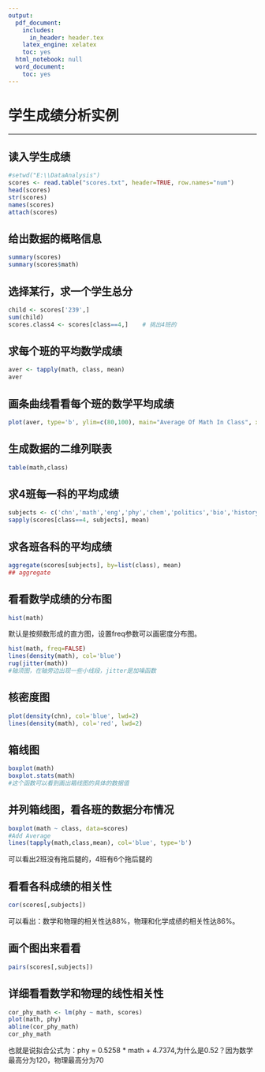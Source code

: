 ```yaml
---
output:
  pdf_document:
    includes:
      in_header: header.tex
    latex_engine: xelatex
    toc: yes
  html_notebook: null
  word_document:
    toc: yes
---
```


# 学生成绩分析实例

***

## 读入学生成绩
```r
#setwd("E:\\DataAnalysis")
scores <- read.table("scores.txt", header=TRUE, row.names="num")
head(scores)
str(scores)    
names(scores)  
attach(scores)
```

## 给出数据的概略信息
```r
summary(scores)
summary(scores$math)
```

## 选择某行，求一个学生总分
```r
child <- scores['239',]
sum(child) 
scores.class4 <- scores[class==4,]    # 挑出4班的
```

## 求每个班的平均数学成绩
```r
aver <- tapply(math, class, mean)
aver
```

## 画条曲线看看每个班的数学平均成绩
```r
plot(aver, type='b', ylim=c(80,100), main="Average Of Math In Class", xlab="Class", ylab="Average Of Math")

```

## 生成数据的二维列联表
```r
table(math,class)

```

## 求4班每一科的平均成绩
```r
subjects <- c('chn','math','eng','phy','chem','politics','bio','history','geo','pe')
sapply(scores[class==4, subjects], mean)

```

## 求各班各科的平均成绩
```r
aggregate(scores[subjects], by=list(class), mean)
## aggregate
```

## 看看数学成绩的分布图
```r
hist(math)
```

默认是按频数形成的直方图，设置freq参数可以画密度分布图。
```r
hist(math, freq=FALSE)
lines(density(math), col='blue')
rug(jitter(math))
#轴须图，在轴旁边出现一些小线段，jitter是加噪函数
```

## 核密度图
```r
plot(density(chn), col='blue', lwd=2)
lines(density(math), col='red', lwd=2)

```

## 箱线图
```r
boxplot(math)
boxplot.stats(math)
#这个函数可以看到画出箱线图的具体的数据值
```
## 并列箱线图，看各班的数据分布情况 
```r
boxplot(math ~ class, data=scores)
#Add Average
lines(tapply(math,class,mean), col='blue', type='b')
```
可以看出2班没有拖后腿的，4班有6个拖后腿的

## 看看各科成绩的相关性
```r
cor(scores[,subjects])
```

可以看出：数学和物理的相关性达88%，物理和化学成绩的相关性达86%。

## 画个图出来看看
```r
pairs(scores[,subjects])

```
## 详细看看数学和物理的线性相关性
```r
cor_phy_math <- lm(phy ~ math, scores)
plot(math, phy)
abline(cor_phy_math)
cor_phy_math

```
也就是说拟合公式为：phy = 0.5258 * math + 4.7374,为什么是0.52？因为数学最高分为120，物理最高分为70


